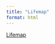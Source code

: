 ```yaml
---
title: "Lifemap"
format: html
---
```


[Lifemap](https://lifemap.cnrs.fr/tree?efficiency-mode=false)